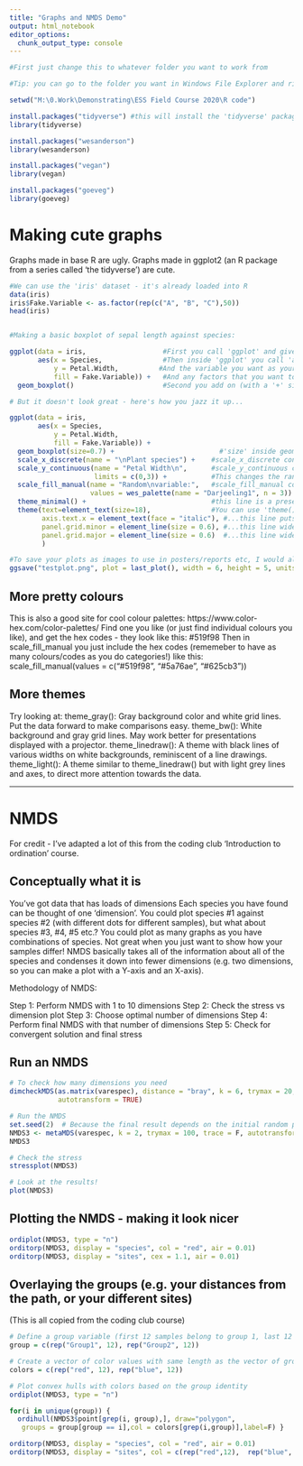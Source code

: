 ```yaml
---
title: "Graphs and NMDS Demo"
output: html_notebook
editor_options: 
  chunk_output_type: console
---
```


```r

#First just change this to whatever folder you want to work from

#Tip: you can go to the folder you want in Windows File Explorer and right click on the folder in the bar at the top (e.g. where it might be like, Work > Field course > coding stuff) and select "copy address as text" - this saves you having to type it out! I don't know whether this works on macs though...

setwd("M:\0.Work\Demonstrating\ESS Field Course 2020\R code") 

```


```r

install.packages("tidyverse") #this will install the 'tidyverse' packages. Tidyverse is a collection of packages that includes ggplot2.
library(tidyverse)

install.packages("wesanderson")
library(wesanderson)

install.packages("vegan")
library(vegan)

install.packages("goeveg")
library(goeveg)

```


# Making cute graphs
Graphs made in base R are ugly. Graphs made in ggplot2 (an R package from a series called 'the tidyverse') are cute.


```r

#We can use the 'iris' dataset - it's already loaded into R
data(iris)
iris$Fake.Variable <- as.factor(rep(c("A", "B", "C"),50))
head(iris)


#Making a basic boxplot of sepal length against species:

ggplot(data = iris,                   #First you call 'ggplot' and give it your data...
       aes(x = Species,               #Then inside 'ggplot' you call 'aes'. Inside this give it the variable you want on your X-axis...
           y = Petal.Width,          #And the variable you want as your Y-axis...
           fill = Fake.Variable)) +   #And any factors that you want to split your data up by. Here I'm separating it by the 'Fake variable', and using the fill of the boxplots to show it.
  geom_boxplot()                      #Second you add on (with a '+' sign) the way that you want to show your data - here it's a boxplot. If you wanted to do a scatter graph you would add on 'geom_point()', or if you wanted to do a bar chart you would add on 'geom_bar()'


```

```r

# But it doesn't look great - here's how you jazz it up...

ggplot(data = iris,                   
       aes(x = Species,
           y = Petal.Width,
           fill = Fake.Variable)) +
  geom_boxplot(size=0.7) +                          #'size' inside geom_boxplot controls the width of all the lines
  scale_x_discrete(name = "\nPlant species") +    #scale_x_discrete controls stuff to do with the x-axis (scale_x_discrete is for discrete axes - like a box plot - if you've got continuous axes - like a scatter plot - you would use scale_x_continuous). 'name' changes the title of the axis. Also - '\n' is basically an enter - puts it on another line.
  scale_y_continuous(name = "Petal Width\n",      #scale_y_continuous controls stuff to do with the y-axis. 
                     limits = c(0,3)) +           #This changes the range of the axis - it's always good practice to start your graph at zero, otherwise you can misrepresent patterns.
  scale_fill_manual(name = "Random\nvariable:",   #scale_fill_manual controls the colours of the 'fill' you specified in the 'ggplot' function.
                    values = wes_palette(name = "Darjeeling1", n = 3)) +  #Here I've given it specific colours to use (from the wes anderson colour palette package!)
  theme_minimal() +                               #this line is a preset theme that changes the aesthetics. See below for some more options. Try them out to see what you like!
  theme(text=element_text(size=18),               #You can use 'theme()' to change specific elements of the graph - this is vry very optional. You can change nearly any element of how a graph looks within the 'theme' function. This first line is increasing the overall text size.
        axis.text.x = element_text(face = "italic"), #...this line puts the axis lavels in italics
        panel.grid.minor = element_line(size = 0.6), #...this line widens the background gridlines (the minor ones)
        panel.grid.major = element_line(size = 0.6)  #...this line widens the background gridlines (the major ones)
        )

#To save your plots as images to use in posters/reports etc, I would always recommend saving it with code manually, rather than 'Exporting' from the plot window in R Studio, since it means you can be consistent with the size + it's SO much quicker if you want to change the plot in any way.
ggsave("testplot.png", plot = last_plot(), width = 6, height = 5, units = "cm", scale = 2.5)

```


## More pretty colours
This is also a good site for cool colour palettes: https://www.color-hex.com/color-palettes/
Find one you like (or just find individual colours you like), and get the hex codes - they look like this: #519f98
Then in scale_fill_manual you just include the hex codes (rememeber to have as many colours/codes as you do categories!) like this: scale_fill_manual(values = c("#519f98", "#5a76ae", "#625cb3"))

## More themes
Try looking at:
theme_gray(): Gray background color and white grid lines. Put the data forward to make comparisons easy.
theme_bw(): White background and gray grid lines. May work better for presentations displayed with a projector.
theme_linedraw(): A theme with black lines of various widths on white backgrounds, reminiscent of a line drawings.
theme_light(): A theme similar to theme_linedraw() but with light grey lines and axes, to direct more attention towards the data.


-------------------------------------------------------------------------------------------------------

# NMDS
For credit - I've adapted a lot of this from the coding club 'Introduction to ordination' course.

## Conceptually what it is
You've got data that has loads of dimensions
Each species you have found can be thought of one 'dimension'. 
You could plot species #1 against species #2 (with different dots for different samples), but what about species #3, #4, #5 etc.? You could plot as many graphs as you have combinations of species. Not great when you just want to show how your samples differ! NMDS basically takes all of the information about all of the species and condenses it down into fewer dimensions (e.g. two dimensions, so you can make a plot with a Y-axis and an X-axis).

Methodology of NMDS:

Step 1: Perform NMDS with 1 to 10 dimensions
Step 2: Check the stress vs dimension plot
Step 3: Choose optimal number of dimensions
Step 4: Perform final NMDS with that number of dimensions
Step 5: Check for convergent solution and final stress


## Run an NMDS

```r
# To check how many dimensions you need
dimcheckMDS(as.matrix(varespec), distance = "bray", k = 6, trymax = 20,
            autotransform = TRUE)

# Run the NMDS
set.seed(2)  # Because the final result depends on the initial random placement of the points, we`ll set a seed to make the results reproducible
NMDS3 <- metaMDS(varespec, k = 2, trymax = 100, trace = F, autotransform = FALSE, distance="bray")
NMDS3

# Check the stress
stressplot(NMDS3)

# Look at the results!
plot(NMDS3)
```


## Plotting the NMDS - making it look nicer
```r
ordiplot(NMDS3, type = "n")
orditorp(NMDS3, display = "species", col = "red", air = 0.01)
orditorp(NMDS3, display = "sites", cex = 1.1, air = 0.01)
```

## Overlaying the groups (e.g. your distances from the path, or your different sites)
(This is all copied from the coding club course)
```r
# Define a group variable (first 12 samples belong to group 1, last 12 samples to group 2)
group = c(rep("Group1", 12), rep("Group2", 12))

# Create a vector of color values with same length as the vector of group values
colors = c(rep("red", 12), rep("blue", 12))

# Plot convex hulls with colors based on the group identity
ordiplot(NMDS3, type = "n")

for(i in unique(group)) {
  ordihull(NMDS3$point[grep(i, group),], draw="polygon",
   groups = group[group == i],col = colors[grep(i,group)],label=F) } 

orditorp(NMDS3, display = "species", col = "red", air = 0.01)
orditorp(NMDS3, display = "sites", col = c(rep("red",12),  rep("blue", 12)), air = 0.01, cex = 1.25)
```

